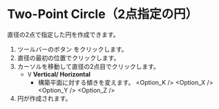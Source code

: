 
# Two-Point Circle（2点指定の円）

<Reference shortcut='' command='Two-Point Circle' button='ツールバー' />

直径の2点で指定した円を作成できます。

1. ツールバーのボタン <ButtonIcon type="button-two-point-circle" /> をクリックします。
2. 直径の最初の位置でクリックします。
3. カーソルを移動して直径の2点目でクリックします。
   - <kbd>V</kbd> **Vertical/ Horizontal**
      - 構築平面に対する傾きを変えます。
   <Option_K />
   <Option_X />
   <Option_Y />
   <Option_Z />
4. 円が作成されます。